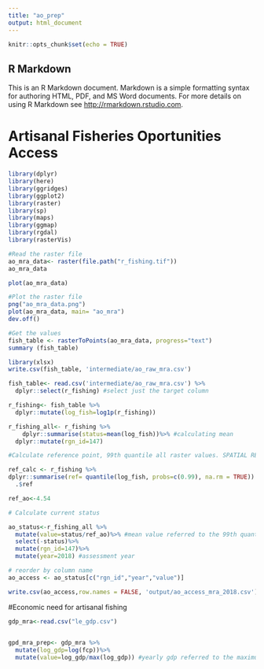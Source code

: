 ---
title: "ao_prep"
output: html_document
---

```{r setup, include=FALSE}
knitr::opts_chunk$set(echo = TRUE)
```

## R Markdown

This is an R Markdown document. Markdown is a simple formatting syntax for authoring HTML, PDF, and MS Word documents. For more details on using R Markdown see <http://rmarkdown.rstudio.com>.

# Artisanal Fisheries Oportunities Access
```{r setup, include=FALSE}

library(dplyr)
library(here)
library(ggridges)
library(ggplot2)
library(raster)
library(sp)
library(maps)
library(ggmap)
library(rgdal)
library(rasterVis)

#Read the raster file
ao_mra_data<- raster(file.path("r_fishing.tif"))
ao_mra_data

plot(ao_mra_data)

#Plot the raster file
png("ao_mra_data.png")
plot(ao_mra_data, main= "ao_mra")
dev.off()

#Get the values
fish_table <- rasterToPoints(ao_mra_data, progress="text")
summary (fish_table) 

library(xlsx)
write.csv(fish_table, 'intermediate/ao_raw_mra.csv') 

fish_table<- read.csv('intermediate/ao_raw_mra.csv') %>%
  dplyr::select(r_fishing) #select just the target column

r_fishing<- fish_table %>%
  dplyr::mutate(log_fish=log1p(r_fishing))

r_fishing_all<- r_fishing %>%
    dplyr::summarise(status=mean(log_fish))%>% #calculating mean
  dplyr::mutate(rgn_id=147)

#Calculate reference point, 99th quantile all raster values. SPATIAL REFERENCE!

ref_calc <- r_fishing %>% 
dplyr::summarise(ref= quantile(log_fish, probs=c(0.99), na.rm = TRUE)) %>% 
  .$ref

ref_ao<-4.54

# Calculate current status

ao_status<-r_fishing_all %>%
  mutate(value=status/ref_ao)%>% #mean value referred to the 99th quantile
  select(-status)%>%
  mutate(rgn_id=147)%>%
  mutate(year=2018) #assessment year

# reorder by column name
ao_access <- ao_status[c("rgn_id","year","value")]

write.csv(ao_access,row.names = FALSE, 'output/ao_access_mra_2018.csv') 

```

#Economic need for artisanal fishing
```{r setup, include=FALSE}
gdp_mra<-read.csv("le_gdp.csv")

  
gpd_mra_prep<- gdp_mra %>%
  mutate(log_gdp=log(fcp))%>%
  mutate(value=log_gdp/max(log_gdp)) #yearly gdp referred to the maximum value across the years (Temporal comparison)



```
